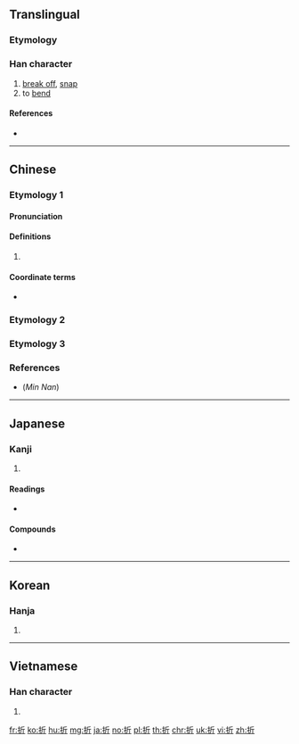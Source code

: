 ==Translingual==
===Etymology===
{{Han etyl}}
===Han character===
{{Han char|rn=64|rad=手|as=04|sn=7|four=52021|canj=QHML|ids=⿰扌斤}}

# [[break off]], [[snap]]
# to [[bend]]

====References====
* {{Han ref|kx=0422.040|dkj=11890|dj=0770.010|hdz=31838.070|uh=6298|ud=25240|bh=A7E9|bd=42985}}

----

==Chinese==

===Etymology 1===
{{zh-forms}}

====Pronunciation====
{{zh-pron
|m=zhé
|ma=y
|c=sit6,zit3
|h=pfs=chak
|md=
|mn=chi̍h/chek/chiat
|mn_note=chi̍h/chek - vernacular, chiat - literary
|w=
|mc=y
|oc=y
|cat=v
}}

====Definitions====
{{zh-hanzi}}

# {{rfdef|lang=zh}}

====Coordinate terms====
* {{list:basic character strokes/zh}}

===Etymology 2===
{{zh-see|翼|v}}

===Etymology 3===
{{zh-see|摺}}

===References===
* (''Min Nan'') {{thcwd|3222}}

----

==Japanese==

===Kanji===
{{ja-kanji|grade=4|rs=手04}}

# {{defn|lang=ja|sort=手04}}

====Readings====
* {{ja-readings|on=[[せつ]] (setsu), [[せち]] (sechi)|kun=[[おる]] (oru), [[おれる]] (oreru), [[くじく]] (kujiku)}}

====Compounds====
* {{ja-r|折紙|おりがみ}}

----

==Korean==

===Hanja===
{{ko-hanja|hangeul=[[절]], [[제]]|eumhun=|rv=jeol, je|mr=chŏl, che|y=cel, cey}}

# {{defn|lang=ko|sort=手04}}

----

==Vietnamese==

===Han character===
{{vi-hantu|[[chiết]], [[chẹt]], [[chết]], [[chệch]], [[chịt]], [[giết]], [[nhét]], [[nhít]], [[siết]], [[xít]], [[xiết]], [[chét]], [[chít]], [[díp]], [[gãy]], [[gẩy]], [[giẹp]], [[giỡn]], [[trét]], [[triếp]]|rs=手04}}

# {{defn|lang=vi|sort=手04}}

[[fr:折]]
[[ko:折]]
[[hu:折]]
[[mg:折]]
[[ja:折]]
[[no:折]]
[[pl:折]]
[[th:折]]
[[chr:折]]
[[uk:折]]
[[vi:折]]
[[zh:折]]